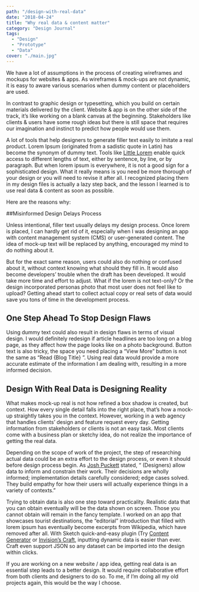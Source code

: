 ```yaml
---
path: "/design-with-real-data"
date: "2018-04-24"
title: "Why real data & content matter"
category: "Design Journal"
tags: 
  - "Design"
  - "Prototype"
  - "Data"
cover: "./main.jpg"
---
```


We have a lot of assumptions in the process of creating wireframes and mockups for websites & apps. As wireframes & mock-ups are not dynamic, it is easy to aware various scenarios when dummy content or placeholders are used.

In contrast to graphic design or typesetting, which you build on certain materials delivered by the client. Website & app is on the other side of the track, it’s like working on a blank canvas at the beginning. Stakeholders like clients & users have some rough ideas but there is still space that requires our imagination and instinct to predict how people would use them.

A lot of tools that help designers to generate filler text easily to imitate a real product. Lorem Ipsum (originated from a sadistic quote in Latin) has become the synonym of dummy text. Tools like [Little Lorem](https://itunes.apple.com/us/app/littleipsum/id405772121?mt=12) enable quick access to different lengths of text, either by sentence, by line, or by paragraph. But when lorem ipsum is everywhere, it is not a good sign for a sophisticated design. What it really means is you need be more thorough of your design or you will need to revise it after all. I recognized placing them in my design files is actually a lazy step back, and the lesson I learned is to use real data & content as soon as possible.

Here are the reasons why:

##Misinformed Design Delays Process

Unless intentional, filler text usually delays my design process. Once lorem is placed, I can hardly get rid of it, especially when I was designing an app with content management system (CMS) or user-generated content. The idea of mock-up text will be replaced by anything, encouraged my mind to do nothing about it.

But for the exact same reason, users could also do nothing or confused about it, without context knowing what should they fill in. It would also become developers’ trouble when the draft has been developed. It would take more time and effort to adjust. What if the lorem is not text-only? Or the design incorporated personas photo that most user does not feel like to upload? Getting ahead start to collect actual copy or real sets of data would save you tons of time in the development process.

## One Step Ahead To Stop Design Flaws

Using dummy text could also result in design flaws in terms of visual design. I would definitely redesign if article headlines are too long on a blog page, as they affect how the page looks like on a photo background. Button text is also tricky, the space you need placing a “View More” button is not the same as “Read {Blog Title} ”. Using real data would provide a more accurate estimate of the information I am dealing with, resulting in a more informed decision.

## Design With Real Data is Designing Reality

What makes mock-up real is not how refined a box shadow is created, but context. How every single detail falls into the right place, that’s how a mock-up straightly takes you in the context. However, working in a web agency that handles clients’ design and feature request every day. Getting information from stakeholders or clients is not an easy task. Most clients come with a business plan or sketchy idea, do not realize the importance of getting the real data.

Depending on the scope of work of the project, the step of researching actual data could be an extra effort to the design process, or even it should before design process begin. As [Josh Puckett](https://medium.com/bridge-collection/modern-design-tools-using-real-data-62d499e97482) stated, “ (Designers) allow data to inform and constrain their work. Their decisions are wholly informed; implementation details carefully considered; edge cases solved. They build empathy for how their users will actually experience things in a variety of contexts.”

Trying to obtain data is also one step toward practicality. Realistic data that you can obtain eventually will be the data shown on screen. Those you cannot obtain will remain in the fancy template. I worked on an app that showcases tourist destinations, the “editorial” introduction that filled with lorem ipsum has eventually become excerpts from Wikipedia, which have removed after all. With Sketch quick-and-easy plugin (Try [Content Generator](https://github.com/timuric/Content-generator-sketch-plugin) or [Invision’s Craft](https://www.invisionapp.com/craft), inputting dynamic data is easier than ever. Craft even support JSON so any dataset can be imported into the design within clicks.

If you are working on a new website / app idea, getting real data is an essential step leads to a better design. It would require collaborative effort from both clients and designers to do so. To me, if I’m doing all my old projects again, this would be the way I choose.